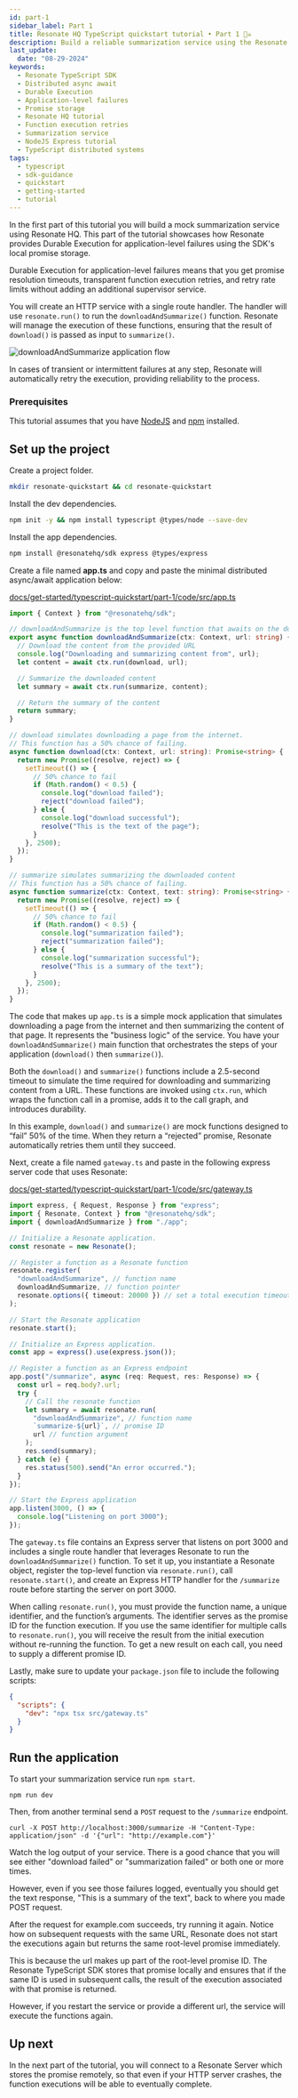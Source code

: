 ```yaml
---
id: part-1
sidebar_label: Part 1
title: Resonate HQ TypeScript quickstart tutorial • Part 1 🏴‍☠️
description: Build a reliable summarization service using the Resonate TypeScript SDK. This step-by-step tutorial demonstrates how to leverage Durable Execution to handle application-level failures with local promise storage, automatic retries, and transparent execution management.
last_update:
  date: "08-29-2024"
keywords:
  - Resonate TypeScript SDK
  - Distributed async await
  - Durable Execution
  - Application-level failures
  - Promise storage
  - Resonate HQ tutorial
  - Function execution retries
  - Summarization service
  - NodeJS Express tutorial
  - TypeScript distributed systems
tags:
  - typescript
  - sdk-guidance
  - quickstart
  - getting-started
  - tutorial
---
```


In the first part of this tutorial you will build a mock summarization service using Resonate HQ. This part of the tutorial showcases how Resonate provides Durable Execution for application-level failures using the SDK's local promise storage.

Durable Execution for application-level failures means that you get promise resolution timeouts, transparent function execution retries, and retry rate limits without adding an additional supervisor service.

You will create an HTTP service with a single route handler.
The handler will use `resonate.run()` to run the `downloadAndSummarize()` function.
Resonate will manage the execution of these functions, ensuring that the result of `download()` is passed as input to `summarize()`.

![downloadAndSummarize application flow](/img/downloadAndSummarizeLocal.svg)

In cases of transient or intermittent failures at any step, Resonate will automatically retry the execution, providing reliability to the process.

### Prerequisites

This tutorial assumes that you have [NodeJS](https://nodejs.org/en) and [npm](https://www.npmjs.com/) installed.

## Set up the project

Create a project folder.

```bash
mkdir resonate-quickstart && cd resonate-quickstart
```

Install the dev dependencies.

```bash
npm init -y && npm install typescript @types/node --save-dev
```

Install the app dependencies.

```bash
npm install @resonatehq/sdk express @types/express
```

Create a file named **app.ts** and copy and paste the minimal distributed async/await application below:

<!--SNIPSTART quickstart-ts-part-1-app-->

[docs/get-started/typescript-quickstart/part-1/code/src/app.ts](https://github.com/resonatehq/docs/blob/main/docs/get-started/typescript-quickstart/part-1/code/src/app.ts)

```ts
import { Context } from "@resonatehq/sdk";

// downloadAndSummarize is the top level function that awaits on the download and summarize functions.
export async function downloadAndSummarize(ctx: Context, url: string) {
  // Download the content from the provided URL
  console.log("Downloading and summarizing content from", url);
  let content = await ctx.run(download, url);

  // Summarize the downloaded content
  let summary = await ctx.run(summarize, content);

  // Return the summary of the content
  return summary;
}

// download simulates downloading a page from the internet.
// This function has a 50% chance of failing.
async function download(ctx: Context, url: string): Promise<string> {
  return new Promise((resolve, reject) => {
    setTimeout(() => {
      // 50% chance to fail
      if (Math.random() < 0.5) {
        console.log("download failed");
        reject("download failed");
      } else {
        console.log("download successful");
        resolve("This is the text of the page");
      }
    }, 2500);
  });
}

// summarize simulates summarizing the downloaded content
// This function has a 50% chance of failing.
async function summarize(ctx: Context, text: string): Promise<string> {
  return new Promise((resolve, reject) => {
    setTimeout(() => {
      // 50% chance to fail
      if (Math.random() < 0.5) {
        console.log("summarization failed");
        reject("summarization failed");
      } else {
        console.log("summarization successful");
        resolve("This is a summary of the text");
      }
    }, 2500);
  });
}
```

<!--SNIPEND-->

The code that makes up `app.ts` is a simple mock application that simulates downloading a page from the internet and then summarizing the content of that page.
It represents the "business logic" of the service.
You have your `downloadAndSummarize()` main function that orchestrates the steps of your application (`download()` then `summarize()`).

Both the `download()` and `summarize()` functions include a 2.5-second timeout to simulate the time required for downloading and summarizing content from a URL.
These functions are invoked using `ctx.run`, which wraps the function call in a promise, adds it to the call graph, and introduces durability.

In this example, `download()` and `summarize()` are mock functions designed to “fail” 50% of the time.
When they return a “rejected” promise, Resonate automatically retries them until they succeed.

Next, create a file named `gateway.ts` and paste in the following express server code that uses Resonate:

<!--SNIPSTART quickstart-ts-part-1-gateway-->

[docs/get-started/typescript-quickstart/part-1/code/src/gateway.ts](https://github.com/resonatehq/docs/blob/main/docs/get-started/typescript-quickstart/part-1/code/src/gateway.ts)

```ts
import express, { Request, Response } from "express";
import { Resonate, Context } from "@resonatehq/sdk";
import { downloadAndSummarize } from "./app";

// Initialize a Resonate application.
const resonate = new Resonate();

// Register a function as a Resonate function
resonate.register(
  "downloadAndSummarize", // function name
  downloadAndSummarize, // function pointer
  resonate.options({ timeout: 20000 }) // set a total execution timeout of 20 seconds
);

// Start the Resonate application
resonate.start();

// Initialize an Express application.
const app = express().use(express.json());

// Register a function as an Express endpoint
app.post("/summarize", async (req: Request, res: Response) => {
  const url = req.body?.url;
  try {
    // Call the resonate function
    let summary = await resonate.run(
      "downloadAndSummarize", // function name
      `summarize-${url}`, // promise ID
      url // function argument
    );
    res.send(summary);
  } catch (e) {
    res.status(500).send("An error occurred.");
  }
});

// Start the Express application
app.listen(3000, () => {
  console.log("Listening on port 3000");
});
```

<!--SNIPEND-->

The `gateway.ts` file contains an Express server that listens on port 3000 and includes a single route handler that leverages Resonate to run the `downloadAndSummarize()` function.
To set it up, you instantiate a Resonate object, register the top-level function via `resonate.run()`, call `resonate.start()`, and create an Express HTTP handler for the `/summarize` route before starting the server on port 3000.

When calling `resonate.run()`, you must provide the function name, a unique identifier, and the function’s arguments.
The identifier serves as the promise ID for the function execution.
If you use the same identifier for multiple calls to `resonate.run()`, you will receive the result from the initial execution without re-running the function.
To get a new result on each call, you need to supply a different promise ID.

Lastly, make sure to update your `package.json` file to include the following scripts:

```json
{
  "scripts": {
    "dev": "npx tsx src/gateway.ts"
  }
}
```

## Run the application

To start your summarization service run `npm start`.

```shell
npm run dev
```

Then, from another terminal send a `POST` request to the `/summarize` endpoint.

```shell
curl -X POST http://localhost:3000/summarize -H "Content-Type: application/json" -d '{"url": "http://example.com"}'
```

Watch the log output of your service.
There is a good chance that you will see either "download failed" or "summarization failed" or both one or more times.

However, even if you see those failures logged, eventually you should get the text response, "This is a summary of the text", back to where you made POST request.

After the request for example.com succeeds, try running it again.
Notice how on subsequent requests with the same URL, Resonate does not start the executions again but returns the same root-level promise immediately.

This is because the url makes up part of the root-level promise ID.
The Resonate TypeScript SDK stores that promise locally and ensures that if the same ID is used in subsequent calls, the result of the execution associated with that promise is returned.

However, if you restart the service or provide a different url, the service will execute the functions again.

## Up next

In the next part of the tutorial, you will connect to a Resonate Server which stores the promise remotely, so that even if your HTTP server crashes, the function executions will be able to eventually complete.
